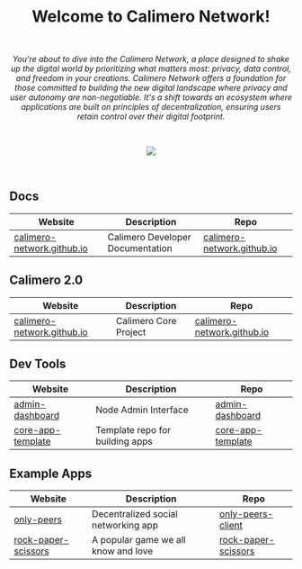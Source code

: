 <h1 align="center">Welcome to Calimero Network!</h1>

</br>
<p align="center">
  <i>
    You're about to dive into the Calimero Network, a place designed to shake up
    the digital world by prioritizing what matters most: privacy, data control,
    and freedom in your creations. Calimero Network offers a foundation for
    those committed to building the new digital landscape where privacy and user
    autonomy are non-negotiable. It's a shift towards an ecosystem where
    applications are built on principles of decentralization, ensuring users
    retain control over their digital footprint.
  </i>
</p>
</br>

<p align="center">
  <a href="https://discord.gg/urJeMtRRMu">
    <img src="https://img.shields.io/badge/DEV_SUPPORT-BE0303">
  </a>
</p>

</br>

## Docs

| Website                                                           | Description                      | Repo                                                                                         |
| ----------------------------------------------------------------- | -------------------------------- | -------------------------------------------------------------------------------------------- |
| [calimero-network.github.io](https://calimero-network.github.io/) | Calimero Developer Documentation | [calimero-network.github.io](https://github.com/calimero-network/calimero-network.github.io) |

## Calimero 2.0

| Website                                                           | Description                      | Repo                                                                                         |
| ----------------------------------------------------------------- | -------------------------------- | -------------------------------------------------------------------------------------------- |
| [calimero-network.github.io](https://calimero-network.github.io/) | Calimero Core Project | [calimero-network.github.io](https://github.com/calimero-network/calimero-network.github.io) |

## Dev Tools

| Website                                                                    | Description                     | Repo                                                                       |
| -------------------------------------------------------------------------- | ------------------------------- | -------------------------------------------------------------------------- |
| [admin-dashboard](https://calimero-network.github.io/admin-dashboard/)     | Node Admin Interface            | [admin-dashboard](https://github.com/calimero-network/admin-dashboard)     |
| [core-app-template](https://calimero-network.github.io/core-app-template/) | Template repo for building apps | [core-app-template](https://github.com/calimero-network/core-app-template) |

## Example Apps

| Website                                                                        | Description                         | Repo                                                                           |
| ------------------------------------------------------------------------------ | ----------------------------------- | ------------------------------------------------------------------------------ |
| [only-peers](https://calimero-network.github.io/only-peers-client/)            | Decentralized social networking app | [only-peers-client](https://github.com/calimero-network/only-peers-client)     |
| [rock-paper-scissors](https://calimero-network.github.io/rock-paper-scissors/) | A popular game we all know and love | [rock-paper-scissors](https://github.com/calimero-network/rock-paper-scissors) |
